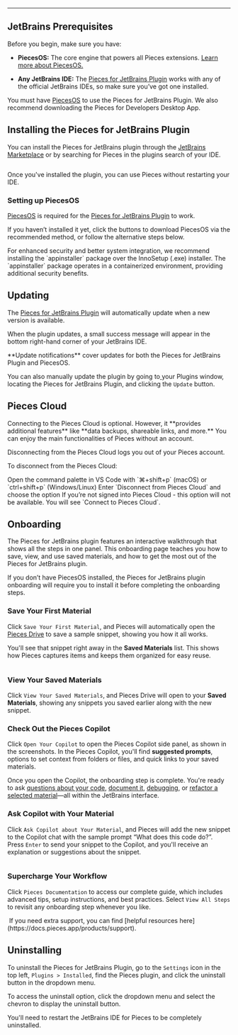 ***

## JetBrains Prerequisites

Before you begin, make sure you have:

* **PiecesOS:** The core engine that powers all Pieces extensions. <a target="_blank" href="https://docs.pieces.app/products/core-dependencies/pieces-os">Learn more about PiecesOS.</a>

* **Any JetBrains IDE:** The <a target="_blank" href="https://plugins.jetbrains.com/plugin/17328-pieces">Pieces for JetBrains Plugin</a> works with any of the official JetBrains IDEs, so make sure you’ve got one installed.

You must have <a target="_blank" href="https://docs.pieces.app/products/core-dependencies/pieces-os">PiecesOS</a> to use the Pieces for JetBrains Plugin. We also recommend downloading the Pieces for Developers Desktop App.

## Installing the Pieces for JetBrains Plugin

You can install the Pieces for JetBrains plugin through the <a target="_blank" href="https://plugins.jetbrains.com/plugin/17328-pieces--save-search-share--reuse-code-snippets">JetBrains Marketplace</a> or by searching for Pieces in the plugins search of your IDE.

<Image src="https://cdn.hashnode.com/res/hashnode/image/upload/v1731511626110/c73ee89d-099b-4dd4-b438-263777362657.png" alt="" align="center" fullwidth="true" />

Once you've installed the plugin, you can use Pieces without restarting your IDE.

### Setting up PiecesOS

<a target="_blank" href="https://docs.pieces.app/products/core-dependencies/pieces-os">PiecesOS</a> is required for the <a target="_blank" href="https://plugins.jetbrains.com/plugin/17328-pieces">Pieces for JetBrains Plugin</a> to work.

If you haven’t installed it yet, click the buttons to download PiecesOS via the recommended method, or follow the alternative steps below.

<get-started-install />

<Callout type="alert">
  For enhanced security and better system integration, we recommend installing the `appinstaller` package over the InnoSetup (.exe) installer. The `appinstaller` package operates in a containerized environment, providing additional security benefits.
</Callout>

## Updating

The <a target="_blank" href="https://plugins.jetbrains.com/plugin/17328-pieces">Pieces for JetBrains Plugin</a> will automatically update when a new version is available.

When the plugin updates, a small success message will appear in the bottom right-hand corner of your JetBrains IDE.

<Callout type="tip">
  **Update notifications** cover updates for both the Pieces for JetBrains Plugin and PiecesOS.
</Callout>

You can also manually update the plugin by going to[ ](https://builds.pieces.app/stages/production/appinstaller/pieces_for_x.appinstaller?download=true\&product=DOCUMENTATION_WEBSITE)your Plugins window, locating the Pieces for JetBrains Plugin, and clicking the `Update` button.

## Pieces Cloud

<Callout type="info">
  Connecting to the Pieces Cloud is optional. However, it **provides additional features** like **data backups, shareable links, and more.** You can enjoy the main functionalities of Pieces without an account.
</Callout>

Disconnecting from the Pieces Cloud logs you out of your Pieces account.

To disconnect from the Pieces Cloud:

<Steps>
  <Step title="Open the Command Palette">
    Open the command palette in VS Code with `⌘+shift+p` (macOS) or `ctrl+shift+p` (Windows/Linux)
  </Step>

  <Step title="Disconnect from the Cloud">
    Enter `Disconnect from Pieces Cloud` and choose the option
  </Step>
</Steps>

<Callout type="info">
  If you’re not signed into Pieces Cloud - this option will not be available. You will see `Connect to Pieces Cloud`.
</Callout>

<Image src="https://storage.googleapis.com/hashnode_product_documentation_assets/jetbrains_plugin_assets/jetbrains_plugin_assets/get_started/disconnect_pieces_cloud.gif" alt="" align="center" fullwidth="true" />

## Onboarding

The Pieces for JetBrains plugin features an interactive walkthrough that shows all the steps in one panel. This onboarding page teaches you how to save, view, and use saved materials, and how to get the most out of the Pieces for JetBrains plugin.

<Callout type="alert">
  If you don’t have PiecesOS installed, the Pieces for JetBrains plugin onboarding will require you to install it before completing the onboarding steps.
</Callout>

### Save Your First Material

Click `Save Your First Material`, and Pieces will automatically open the [Pieces Drive](https://docs.pieces.app/products/extensions-plugins/jetbrains/drive) to save a sample snippet, showing you how it all works.

You'll see that snippet right away in the **Saved Materials** list. This shows how Pieces captures items and keeps them organized for easy reuse.

<Image src="https://storage.googleapis.com/hashnode_product_documentation_assets/jetbrains_plugin_assets/jetbrains_plugin_assets/get_started/save_first_material" alt="" align="center" fullwidth="true" />

### View Your Saved Materials

Click `View Your Saved Materials`, and Pieces Drive will open to your **Saved Materials**, showing any snippets you saved earlier along with the new snippet.

### Check Out the Pieces Copilot

Click `Open Your Copilot` to open the Pieces Copilot side panel, as shown in the screenshots. In the Pieces Copilot, you'll find **suggested prompts**, options to set context from folders or files, and quick links to your saved materials.

Once you open the Copilot, the onboarding step is complete. You're ready to ask [questions about your code](https://docs.pieces.app/products/extensions-plugins/jetbrains/copilot/chat), [document it](https://docs.pieces.app/products/extensions-plugins/jetbrains/copilot/documenting-code), [debugging](https://docs.pieces.app/products/extensions-plugins/jetbrains/copilot/debugging-errors), or [refactor a selected material](https://docs.pieces.app/products/extensions-plugins/jetbrains/copilot/refactoring)—all within the JetBrains interface.

### Ask Copilot with Your Material

Click `Ask Copilot about Your Material`, and Pieces will add the new snippet to the Copilot chat with the sample prompt “What does this code do?”. Press `Enter` to send your snippet to the Copilot, and you'll receive an explanation or suggestions about the snippet.

<Image src="https://storage.googleapis.com/hashnode_product_documentation_assets/jetbrains_plugin_assets/jetbrains_plugin_assets/get_started/ask_copilot_about_material.gif" alt="" align="center" fullwidth="true" />

### Supercharge Your Workflow

Click `Pieces Documentation` to access our complete guide, which includes advanced tips, setup instructions, and best practices. Select `View All Steps` to revisit any onboarding step whenever you like.

<Image src="https://storage.googleapis.com/hashnode_product_documentation_assets/jetbrains_plugin_assets/jetbrains_plugin_assets/get_started/supercharge_workflow.png" alt="" align="center" fullwidth="true" />

<Callout type="info">
  If you need extra support, you can find [helpful resources here](https://docs.pieces.app/products/support).
</Callout>

## Uninstalling

To uninstall the Pieces for JetBrains Plugin, go to the `Settings` icon in the top left, `Plugins > Installed`, find the Pieces plugin, and click the uninstall button in the dropdown menu.

<Callout type="info">
  To access the uninstall option, click the dropdown menu and select the chevron to display the uninstall button.
</Callout>

You'll need to restart the JetBrains IDE for Pieces to be completely uninstalled.

<Image src="https://storage.googleapis.com/hashnode_product_documentation_assets/jetbrains_plugin_assets/jetbrains_plugin_assets/get_started/uninstall_button.png" alt="" align="center" fullwidth="true" />
